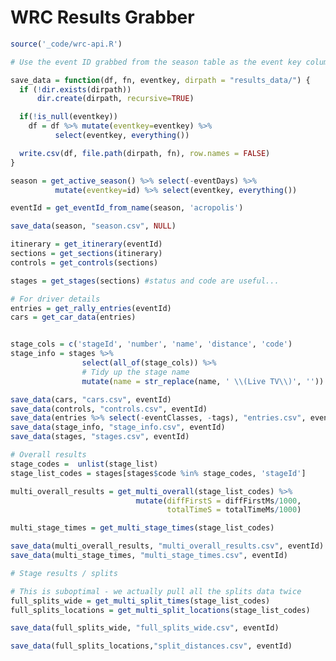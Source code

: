 # WRC Results Grabber

```r
source('_code/wrc-api.R')

# Use the event ID grabbed from the season table as the event key column in all tables

save_data = function(df, fn, eventkey, dirpath = "results_data/") {
  if (!dir.exists(dirpath))
      dir.create(dirpath, recursive=TRUE)

  if(!is_null(eventkey))
    df = df %>% mutate(eventkey=eventkey) %>%
          select(eventkey, everything())

  write.csv(df, file.path(dirpath, fn), row.names = FALSE)
}

```

```r
season = get_active_season() %>% select(-eventDays) %>%
          mutate(eventkey=id) %>% select(eventkey, everything())

eventId = get_eventId_from_name(season, 'acropolis')

save_data(season, "season.csv", NULL)
```


```r
itinerary = get_itinerary(eventId)
sections = get_sections(itinerary)
controls = get_controls(sections)

stages = get_stages(sections) #status and code are useful...

# For driver details
entries = get_rally_entries(eventId)
cars = get_car_data(entries)


stage_cols = c('stageId', 'number', 'name', 'distance', 'code')
stage_info = stages %>%
                select(all_of(stage_cols)) %>%
                # Tidy up the stage name
                mutate(name = str_replace(name, ' \\(Live TV\\)', ''))
```

```r
save_data(cars, "cars.csv", eventId)
save_data(controls, "controls.csv", eventId)
save_data(entries %>% select(-eventClasses, -tags), "entries.csv", eventId)
save_data(stage_info, "stage_info.csv", eventId)
save_data(stages, "stages.csv", eventId)

```

```r
# Overall results
stage_codes =  unlist(stage_list)
stage_list_codes = stages[stages$code %in% stage_codes, 'stageId']

multi_overall_results = get_multi_overall(stage_list_codes) %>%
                            mutate(diffFirstS = diffFirstMs/1000,
                                   totalTimeS = totalTimeMs/1000)

multi_stage_times = get_multi_stage_times(stage_list_codes)

save_data(multi_overall_results, "multi_overall_results.csv", eventId)
save_data(multi_stage_times, "multi_stage_times.csv", eventId)

```

```r
# Stage results / splits

# This is suboptimal - we actually pull all the splits data twice
full_splits_wide = get_multi_split_times(stage_list_codes)
full_splits_locations = get_multi_split_locations(stage_list_codes)

save_data(full_splits_wide, "full_splits_wide.csv", eventId)

save_data(full_splits_locations,"split_distances.csv", eventId)
```


